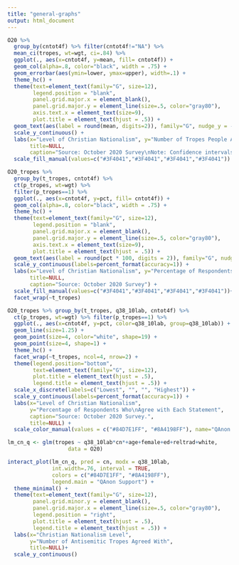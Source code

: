 ```yaml
---
title: "general-graphs"
output: html_document
---
```


```r
O20 %>% 
  group_by(cntot4f) %>% filter(cntot4f!="NA") %>% 
  mean_ci(tropes, wt=wgt, ci=.84) %>% 
  ggplot(., aes(x=cntot4f, y=mean, fill= cntot4f)) + 
  geom_col(alpha=.8, color="black", width = .75) + 
  geom_errorbar(aes(ymin=lower, ymax=upper), width=.1) +
  theme_hc() +
  theme(text=element_text(family="G", size=12),
        legend.position = "blank",
        panel.grid.major.x = element_blank(),
        panel.grid.major.y = element_line(size=.5, color="gray80"),
        axis.text.x = element_text(size=9),
        plot.title = element_text(hjust = .5)) +
  geom_text(aes(label = round(mean, digits=2)), family="G", nudge_y = -.6) +
  scale_y_continuous() +
  labs(x="Level of Christian Nationalism", y="Number of Tropes People Agree With", 
       title=NULL,
       caption="Source: October 2020 Survey\nNote: Confidence intervals are equal to a 95% test of statistical significance") +
  scale_fill_manual(values=c("#3F4041","#3F4041","#3F4041","#3F4041"))

```


```r
O20_tropes %>% 
  group_by(t_tropes, cntot4f) %>% 
  ct(p_tropes, wt=wgt) %>% 
  filter(p_tropes==1) %>% 
  ggplot(., aes(x=cntot4f, y=pct, fill= cntot4f)) + 
  geom_col(alpha=.8, color="black", width = .75) + 
  theme_hc() +
  theme(text=element_text(family="G", size=12),
        legend.position = "blank",
        panel.grid.major.x = element_blank(),
        panel.grid.major.y = element_line(size=.5, color="gray80"),
        axis.text.x = element_text(size=9),
        plot.title = element_text(hjust = .5)) +
  geom_text(aes(label = round(pct * 100, digits = 2)), family="G", nudge_y = -.07, size=3.5, color="white") +
  scale_y_continuous(labels=percent_format(accuracy=1)) +
  labs(x="Level of Christian Nationalism", y="Percentage of Respondents Who\nAgree with Each Statement", 
       title=NULL,
       caption="Source: October 2020 Survey") +
  scale_fill_manual(values=c("#3F4041","#3F4041","#3F4041","#3F4041"))+
  facet_wrap(~t_tropes)

```



```r
O20_tropes %>% group_by(t_tropes, q38_10lab, cntot4f) %>% 
  ct(p_tropes, wt=wgt) %>% filter(p_tropes==1) %>% 
  ggplot(., aes(x=cntot4f, y=pct, color=q38_10lab, group=q38_10lab)) +
  geom_line(size=1.25) +
  geom_point(size=4, color="white", shape=19) +
  geom_point(size=4, shape=1) +
  theme_hc() +
  facet_wrap(~t_tropes, ncol=4, nrow=2) +
  theme(legend.position="bottom",
        text=element_text(family="G", size=12),        
        plot.title = element_text(hjust = .5),
        legend.title = element_text(hjust = .5)) +
  scale_x_discrete(labels=c("Lowest", "", "", "Highest")) +
  scale_y_continuous(labels=percent_format(accuracy=1)) +
  labs(x="Level of Christian Nationalism", 
       y="Percentage of Respondents Who\nAgree with Each Statement",
       caption="Source: October 2020 Survey.",
       title=NULL) +
  scale_color_manual(values = c("#84D7E1FF", "#8A4198FF"), name="QAnon Belief")

```






```r
lm_cn_q <- glm(tropes ~ q38_10lab*cn*+age+female+ed+reltrad+white, 
                   data = O20)

interact_plot(lm_cn_q, pred = cn, modx = q38_10lab, 
              int.width=.76, interval = TRUE,
              colors = c("#84D7E1FF", "#8A4198FF"),
              legend.main = "QAnon Support") +
  theme_minimal() +
  theme(text=element_text(family="G", size=12),
        panel.grid.minor.y = element_blank(),
        panel.grid.major.x = element_line(size=.5, color="gray80"),
        legend.position = "right",
        plot.title = element_text(hjust = .5),
        legend.title = element_text(hjust = .5)) +
  labs(x="Christian Nationalism Level", 
       y="Number of Antisemitic Tropes Agreed With",
       title=NULL)+
  scale_y_continuous()

```







